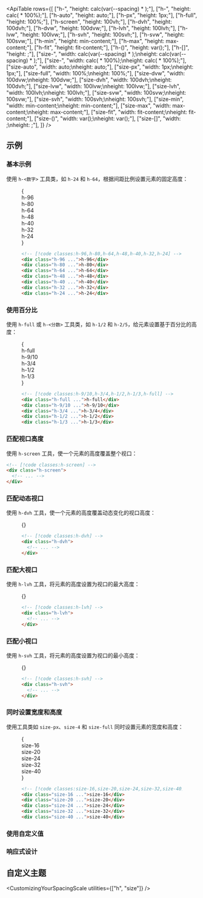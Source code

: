 

<ApiTable
  rows={[
    ["h-<number>", "height: calc(var(--spacing) * <number>);"],
    ["h-<fraction>", "height: calc(<fraction> * 100%);"],
    ["h-auto", "height: auto;"],
    ["h-px", "height: 1px;"],
    ["h-full", "height: 100%;"],
    ["h-screen", "height: 100vh;"],
    ["h-dvh", "height: 100dvh;"],
    ["h-dvw", "height: 100dvw;"],
    ["h-lvh", "height: 100lvh;"],
    ["h-lvw", "height: 100lvw;"],
    ["h-svh", "height: 100svh;"],
    ["h-svw", "height: 100svw;"],
    ["h-min", "height: min-content;"],
    ["h-max", "height: max-content;"],
    ["h-fit", "height: fit-content;"],
    ["h-(<custom-property>)", "height: var(<custom-property>);"],
    ["h-[<value>]", "height: <value>;"],
    ["size-<number>", "width: calc(var(--spacing) * <number>);\nheight: calc(var(--spacing) * <number>);"],
    ["size-<fraction>", "width: calc(<fraction> * 100%);\nheight: calc(<fraction> * 100%);"],
    ["size-auto", "width: auto;\nheight: auto;"],
    ["size-px", "width: 1px;\nheight: 1px;"],
    ["size-full", "width: 100%;\nheight: 100%;"],
    ["size-dvw", "width: 100dvw;\nheight: 100dvw;"],
    ["size-dvh", "width: 100dvh;\nheight: 100dvh;"],
    ["size-lvw", "width: 100lvw;\nheight: 100lvw;"],
    ["size-lvh", "width: 100lvh;\nheight: 100lvh;"],
    ["size-svw", "width: 100svw;\nheight: 100svw;"],
    ["size-svh", "width: 100svh;\nheight: 100svh;"],
    ["size-min", "width: min-content;\nheight: min-content;"],
    ["size-max", "width: max-content;\nheight: max-content;"],
    ["size-fit", "width: fit-content;\nheight: fit-content;"],
    ["size-(<custom-property>)", "width: var(<custom-property>);\nheight: var(<custom-property>);"],
    ["size-[<value>]", "width: <value>;\nheight: <value>;"],
  ]}
/>

## 示例

### 基本示例

使用 `h-<数字>` 工具类，如 `h-24` 和 `h-64`，根据间距比例设置元素的固定高度：

<Figure>

<Example>
  {
    <div className="flex items-end justify-center space-x-4 font-mono text-xs font-bold text-white">
      <div className="relative flex h-96 w-8 items-end justify-center rounded-lg bg-blue-500">
        <div className="mb-4 -rotate-90 text-left text-nowrap">h-96</div>
      </div>
      <div className="relative flex h-80 w-8 items-end justify-center rounded-lg bg-blue-500">
        <div className="mb-4 -rotate-90 text-left text-nowrap">h-80</div>
      </div>
      <div className="relative flex h-64 w-8 items-end justify-center rounded-lg bg-blue-500">
        <div className="mb-4 -rotate-90 text-left text-nowrap">h-64</div>
      </div>
      <div className="relative flex h-48 w-8 items-end justify-center rounded-lg bg-blue-500">
        <div className="mb-4 -rotate-90 text-left text-nowrap">h-48</div>
      </div>
      <div className="relative flex h-40 w-8 items-end justify-center rounded-lg bg-blue-500">
        <div className="mb-4 -rotate-90 text-left text-nowrap">h-40</div>
      </div>
      <div className="relative flex h-32 w-8 items-end justify-center rounded-lg bg-blue-500">
        <div className="mb-4 -rotate-90 text-left text-nowrap">h-32</div>
      </div>
      <div className="relative flex h-24 w-8 items-end justify-center rounded-lg bg-blue-500">
        <div className="mb-4 -rotate-90 text-left text-nowrap">h-24</div>
      </div>
    </div>
  }
</Example>

```html
<!-- [!code classes:h-96,h-80,h-64,h-48,h-40,h-32,h-24] -->
<div class="h-96 ...">h-96</div>
<div class="h-80 ...">h-80</div>
<div class="h-64 ...">h-64</div>
<div class="h-48 ...">h-48</div>
<div class="h-40 ...">h-40</div>
<div class="h-32 ...">h-32</div>
<div class="h-24 ...">h-24</div>
```

</Figure>

### 使用百分比

使用 `h-full` 或 `h-<分数>` 工具类，如 `h-1/2` 和 `h-2/5`，给元素设置基于百分比的高度：

<Figure>

<Example>
  {
    <div className="flex h-96 items-end justify-center space-x-4 font-mono text-xs font-bold text-white">
      <div className="relative flex h-full items-end">
        <Stripes border className="absolute inset-0 h-full rounded-lg" />
        <div className="relative flex h-full w-8 items-end justify-center rounded-lg bg-sky-500">
          <div className="mb-6 -rotate-90 text-left text-nowrap">h-full</div>
        </div>
      </div>
      <div className="relative flex h-full items-end">
        <Stripes border className="absolute inset-0 h-full rounded-lg" />
        <div className="relative flex h-9/10 w-8 items-end justify-center rounded-lg bg-sky-500">
          <div className="mb-6 -rotate-90 text-left text-nowrap">h-9/10</div>
        </div>
      </div>
      <div className="relative flex h-full items-end">
        <Stripes border className="absolute inset-0 h-full rounded-lg" />
        <div className="relative flex h-3/4 w-8 items-end justify-center rounded-lg bg-sky-500">
          <div className="mb-6 -rotate-90 text-left text-nowrap">h-3/4</div>
        </div>
      </div>
      <div className="relative flex h-full items-end">
        <Stripes border className="absolute inset-0 h-full rounded-lg" />
        <div className="relative flex h-1/2 w-8 items-end justify-center rounded-lg bg-sky-500">
          <div className="mb-6 -rotate-90 text-left text-nowrap">h-1/2</div>
        </div>
      </div>
      <div className="relative flex h-full items-end">
        <Stripes border className="absolute inset-0 h-full rounded-lg" />
        <div className="relative flex h-1/3 w-8 items-end justify-center rounded-lg bg-sky-500">
          <div className="mb-6 -rotate-90 text-left text-nowrap">h-1/3</div>
        </div>
      </div>
    </div>
  }
</Example>

```html
<!-- [!code classes:h-9/10,h-3/4,h-1/2,h-1/3,h-full] -->
<div class="h-full ...">h-full</div>
<div class="h-9/10 ...">h-9/10</div>
<div class="h-3/4 ...">h-3/4</div>
<div class="h-1/2 ...">h-1/2</div>
<div class="h-1/3 ...">h-1/3</div>
```

</Figure>

### 匹配视口高度

使用 `h-screen` 工具，使一个元素的高度覆盖整个视口：

```html
<!-- [!code classes:h-screen] -->
<div class="h-screen">
  <!-- ... -->
</div>
```

### 匹配动态视口

使用 `h-dvh` 工具，使一个元素的高度覆盖动态变化的视口高度：

<Figure hint="滚动视口以查看视口高度的变化">

<Example padding={false}>
  {<DynamicViewportExample unit="dvh" colorStyles="dark:bg-pink-500 bg-pink-500 border border-pink-400" />}
</Example>

```html
<!-- [!code classes:h-dvh] -->
<div class="h-dvh">
  <!-- ... -->
</div>
```

</Figure>

### 匹配大视口

使用 `h-lvh` 工具，将元素的高度设置为视口的最大高度：

<Figure hint="滚动视口以查看视口高度的变化">

<Example padding={false}>
  {<DynamicViewportExample unit="lvh" colorStyles="dark:bg-indigo-500 bg-indigo-500 border border-indigo-400" />}
</Example>

```html
<!-- [!code classes:h-lvh] -->
<div class="h-lvh">
  <!-- ... -->
</div>
```

</Figure>

### 匹配小视口

使用 `h-svh` 工具，将元素的高度设置为视口的最小高度：

<Figure hint="滚动视口以查看视口高度的变化">

<Example padding={false}>
  {<DynamicViewportExample unit="svh" colorStyles="dark:bg-purple-500 bg-purple-500 border border-purple-400" />}
</Example>

```html
<!-- [!code classes:h-svh] -->
<div class="h-svh">
  <!-- ... -->
</div>
```

</Figure>

### 同时设置宽度和高度

使用工具类如 `size-px`、`size-4` 和 `size-full` 同时设置元素的宽度和高度：

<Figure>

<Example>
  {
    <div className="grid grid-flow-col justify-center gap-4 text-center font-mono text-xs font-bold text-white">
      <div className="grid size-16 items-center justify-center rounded-lg bg-indigo-500">size-16</div>
      <div className="grid size-20 items-center justify-center rounded-lg bg-indigo-500">size-20</div>
      <div className="grid size-24 items-center justify-center rounded-lg bg-indigo-500">size-24</div>
      <div className="hidden size-32 items-center justify-center rounded-lg bg-indigo-500 sm:grid">size-32</div>
      <div className="hidden size-40 items-center justify-center rounded-lg bg-indigo-500 md:grid">size-40</div>
    </div>
  }
</Example>

```html
<!-- [!code classes:size-16,size-20,size-24,size-32,size-40] -->
<div class="size-16 ...">size-16</div>
<div class="size-20 ...">size-20</div>
<div class="size-24 ...">size-24</div>
<div class="size-32 ...">size-32</div>
<div class="size-40 ...">size-40</div>
```

</Figure>

### 使用自定义值

<UsingACustomValue utility="h" value="32rem" name="高度" variable="height" />

### 响应式设计

<ResponsiveDesign property="height" defaultClass="h-1/2" featuredClass="h-full" />

## 自定义主题

<CustomizingYourSpacingScale utilities={["h", "size"]} />
